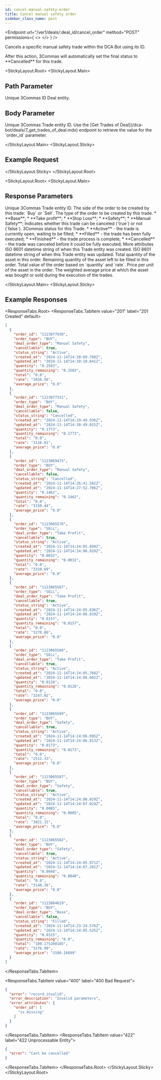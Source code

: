 ```yaml
---
id: cancel-manual-safety-order
title: Cancel manual safety order
sidebar_class_name: post
---
```



<Endpoint
  url="/ver1/deals/:deal_id/cancel_order"
  method="POST"
  permissions={
    <>
      <Permission title="Permission" description="BOTS_WRITE" />
      <Permission title="Security" description="SIGNED" />
    </>
  }
/>

Cancels a specific manual safety trade within the DCA Bot using its ID.

<Informer variant="warning">
After this action, 3Commas will automatically set the final status to **Cancelled** for this trade.
</Informer>

<Separator />

<StickyLayout.Root>
<StickyLayout.Main>

## Path Parameter

<ApiParam name='deal_id' type='integer' id="deal_id" required>
  Unique 3Commas ID Deal entity.
</ApiParam>

## Body Parameter
<ApiParam name='order_id' type='integer' id="order_id" required>
  Unique 3Commas Trade entity ID. Use the [Get Trades of Deal](/dca-bot/deals/7_get_trades_of_deal.mdx) endpoint to retrieve the value for the `order_id` parameter.
</ApiParam>   

</StickyLayout.Main>
<StickyLayout.Sticky>

## Example Request

<NoContentEndpoint method="POST" endpoint="/ver1/deals/2345678901/cancel_order" />

</StickyLayout.Sticky>
</StickyLayout.Root>

<StickyLayout.Root>
<StickyLayout.Main>

## Response Parameters

<ApiParam name='order_id' type='integer' id="order_id">
  Unique 3Commas Trade entity ID.
</ApiParam>
<ApiParam name='order_type' type='string' id="order_type">
  The side of the order to be created by this trade: `Buy` or `Sell`.
</ApiParam>
<ApiParam name='deal_order_type' type='string' id="deal_order_type">
  The type of the order to be created by this trade.
  <CollapsibleNestedParams openName="Hide allowed values" collapsedName="Show allowed values">
      * **Base**;
      * **Take profit**;
      * **Stop Loss**;
      * **Safety**;
      * **Manual Safety**;
     </CollapsibleNestedParams>
</ApiParam>
<ApiParam name='cancellable' type='boolean' id="cancellable">
  Indicates whether this trade can be canceled (`true`) or not (`false`).
</ApiParam>

<ApiParam name='status_string' type='string' id="status_string">
  3Commas status for this Trade.
  <CollapsibleNestedParams openName="Hide allowed values" collapsedName="Show allowed values">
      * **Active** - the trade is currently open, waiting to be filled;
      * **Filled** - the trade has been fully executed;
      * **Finished** - the trade process is complete;
      * **Cancelled** - the trade was canceled before it could be fully executed;
     </CollapsibleNestedParams>
</ApiParam>

<CollapseAll>
<CollapseAllHeading> More attributes <CollapseAllButton /> </CollapseAllHeading>
<CollapsibleApiParam name='created_at' type='string' id="created_at">
     ISO 8601 datetime string of when this Trade entity was created.
</CollapsibleApiParam>
<CollapsibleApiParam name='updated_at' type='string' id="updated_at">
     ISO 8601 datetime string of when this Trade entity was updated.
</CollapsibleApiParam>
<CollapsibleApiParam name='quantity' type='string' id="quantity">
     Total quantity of the asset in this order.
</CollapsibleApiParam>
<CollapsibleApiParam name='quantity_remaining' type='string' id="quantity_remaining">
     Remaining quantity of the asset left to be filled in this order.
</CollapsibleApiParam>
<CollapsibleApiParam name='total' type='string' id="total">
     Total value of the order based on `quantity` and `rate`.
</CollapsibleApiParam>
<CollapsibleApiParam name='rate' type='string' id="rate">
     Price per unit of the asset in the order.
</CollapsibleApiParam>
<CollapsibleApiParam name='average_price' type='string' id="average_price">
     The weighted average price at which the asset was bought or sold during the execution of the trades.
</CollapsibleApiParam>
</CollapseAll>
   
   
</StickyLayout.Main>
<StickyLayout.Sticky>

## Example Responses

<ResponseTabs.Root>
<ResponseTabs.TabItem value="201" label="201 Created" default>

```json
[
  {
    "order_id": "1123077930",
    "order_type": "BUY",
    "deal_order_type": "Manual Safety",
    "cancellable": true,
    "status_string": "Active",
    "created_at": "2024-11-14T14:30:09.760Z",
    "updated_at": "2024-11-14T14:30:10.641Z",
    "quantity": "0.2583",
    "quantity_remaining": "0.2583",
    "total": "0.0",
    "rate": "3016.56",
    "average_price": "0.0"
  },
  {
    "order_id": "1123077331",
    "order_type": "BUY",
    "deal_order_type": "Manual Safety",
    "cancellable": false,
    "status_string": "Cancelled",
    "created_at": "2024-11-14T14:29:49.936Z",
    "updated_at": "2024-11-14T14:30:49.015Z",
    "quantity": "0.1773",
    "quantity_remaining": "0.1773",
    "total": "0.0",
    "rate": "3116.81",
    "average_price": "0.0"
  },
  {
    "order_id": "1123069475",
    "order_type": "BUY",
    "deal_order_type": "Manual Safety",
    "cancellable": false,
    "status_string": "Cancelled",
    "created_at": "2024-11-14T14:26:41.582Z",
    "updated_at": "2024-11-14T14:27:52.706Z",
    "quantity": "0.1462",
    "quantity_remaining": "0.1462",
    "total": "0.0",
    "rate": "3150.44",
    "average_price": "0.0"
  },
  {
    "order_id": "1123065576",
    "order_type": "SELL",
    "deal_order_type": "Take Profit",
    "cancellable": true,
    "status_string": "Active",
    "created_at": "2024-11-14T14:24:05.894Z",
    "updated_at": "2024-11-14T14:24:06.919Z",
    "quantity": "0.0032",
    "quantity_remaining": "0.0032",
    "total": "0.0",
    "rate": "3310.69",
    "average_price": "0.0"
  },
  {
    "order_id": "1123065567",
    "order_type": "SELL",
    "deal_order_type": "Take Profit",
    "cancellable": true,
    "status_string": "Active",
    "created_at": "2024-11-14T14:24:05.836Z",
    "updated_at": "2024-11-14T14:24:06.819Z",
    "quantity": "0.0157",
    "quantity_remaining": "0.0157",
    "total": "0.0",
    "rate": "3278.86",
    "average_price": "0.0"
  },
  {
    "order_id": "1123065560",
    "order_type": "SELL",
    "deal_order_type": "Take Profit",
    "cancellable": true,
    "status_string": "Active",
    "created_at": "2024-11-14T14:24:05.768Z",
    "updated_at": "2024-11-14T14:24:06.602Z",
    "quantity": "0.0126",
    "quantity_remaining": "0.0126",
    "total": "0.0",
    "rate": "3247.02",
    "average_price": "0.0"
  },
  {
    "order_id": "1123065589",
    "order_type": "BUY",
    "deal_order_type": "Safety",
    "cancellable": true,
    "status_string": "Active",
    "created_at": "2024-11-14T14:24:06.095Z",
    "updated_at": "2024-11-14T14:24:06.813Z",
    "quantity": "0.0173",
    "quantity_remaining": "0.0173",
    "total": "0.0",
    "rate": "2512.33",
    "average_price": "0.0"
  },
  {
    "order_id": "1123065587",
    "order_type": "BUY",
    "deal_order_type": "Safety",
    "cancellable": true,
    "status_string": "Active",
    "created_at": "2024-11-14T14:24:06.029Z",
    "updated_at": "2024-11-14T14:24:07.024Z",
    "quantity": "0.0085",
    "quantity_remaining": "0.0085",
    "total": "0.0",
    "rate": "3021.15",
    "average_price": "0.0"
  },
  {
    "order_id": "1123065582",
    "order_type": "BUY",
    "deal_order_type": "Safety",
    "cancellable": true,
    "status_string": "Active",
    "created_at": "2024-11-14T14:24:05.971Z",
    "updated_at": "2024-11-14T14:24:07.201Z",
    "quantity": "0.0048",
    "quantity_remaining": "0.0048",
    "total": "0.0",
    "rate": "3148.36",
    "average_price": "0.0"
  },
  {
    "order_id": "1123064629",
    "order_type": "BUY",
    "deal_order_type": "Base",
    "cancellable": false,
    "status_string": "Filled",
    "created_at": "2024-11-14T14:23:24.576Z",
    "updated_at": "2024-11-14T14:24:05.525Z",
    "quantity": "0.0315",
    "quantity_remaining": "0.0",
    "total": "100.175260185",
    "rate": "3176.99",
    "average_price": "3180.16699"
  }
]
```
</ResponseTabs.TabItem>

<ResponseTabs.TabItem value="400" label="400 Bad Request">

```json
{
  "error": "record_invalid",
  "error_description": "Invalid parameters",
  "error_attributes": {
    "order_id": [
      "is missing"
    ]
  }
}
```
</ResponseTabs.TabItem>
<ResponseTabs.TabItem value="422" label="422 Unprocessable Entity">

```json
{
  "error": "Cant be cancelled"
}
```
</ResponseTabs.TabItem>
</ResponseTabs.Root>
</StickyLayout.Sticky>
</StickyLayout.Root>
